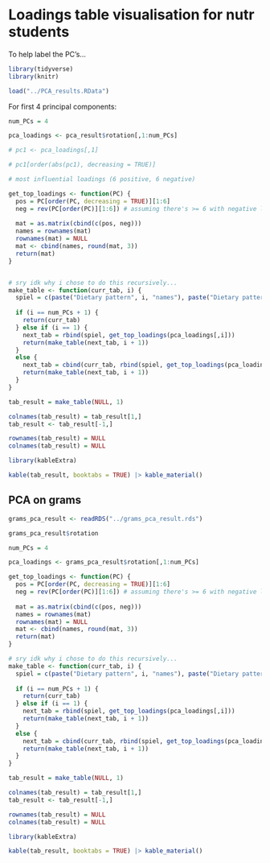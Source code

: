 # Loadings table visualisation for nutr students

To help label the PC's...

```r
library(tidyverse)
library(knitr)

load("../PCA_results.RData")
```

For first 4 principal components:

```r
num_PCs = 4

pca_loadings <- pca_result$rotation[,1:num_PCs]

# pc1 <- pca_loadings[,1]

# pc1[order(abs(pc1), decreasing = TRUE)]

# most influential loadings (6 positive, 6 negative)

get_top_loadings <- function(PC) {
  pos = PC[order(PC, decreasing = TRUE)][1:6]
  neg = rev(PC[order(PC)][1:6]) # assuming there's >= 6 with negative loading...
  
  mat = as.matrix(cbind(c(pos, neg)))
  names = rownames(mat)
  rownames(mat) = NULL
  mat <- cbind(names, round(mat, 3))
  return(mat)
}


# sry idk why i chose to do this recursively...
make_table <- function(curr_tab, i) {
  spiel = c(paste("Dietary pattern", i, "names"), paste("Dietary pattern", i, "loadings"))
  
  if (i == num_PCs + 1) {
    return(curr_tab)
  } else if (i == 1) {
    next_tab = rbind(spiel, get_top_loadings(pca_loadings[,i]))
    return(make_table(next_tab, i + 1))
  }
  else {
    next_tab = cbind(curr_tab, rbind(spiel, get_top_loadings(pca_loadings[,i])))
    return(make_table(next_tab, i + 1))
  }
}

tab_result = make_table(NULL, 1)

colnames(tab_result) = tab_result[1,]
tab_result <- tab_result[-1,]

rownames(tab_result) = NULL
colnames(tab_result) = NULL

library(kableExtra)

kable(tab_result, booktabs = TRUE) |> kable_material()

```

## PCA on grams

```r
grams_pca_result <- readRDS("../grams_pca_result.rds")

grams_pca_result$rotation

num_PCs = 4

pca_loadings <- grams_pca_result$rotation[,1:num_PCs]

get_top_loadings <- function(PC) {
  pos = PC[order(PC, decreasing = TRUE)][1:6]
  neg = rev(PC[order(PC)][1:6]) # assuming there's >= 6 with negative loading...
  
  mat = as.matrix(cbind(c(pos, neg)))
  names = rownames(mat)
  rownames(mat) = NULL
  mat <- cbind(names, round(mat, 3))
  return(mat)
}

# sry idk why i chose to do this recursively...
make_table <- function(curr_tab, i) {
  spiel = c(paste("Dietary pattern", i, "names"), paste("Dietary pattern", i, "loadings"))
  
  if (i == num_PCs + 1) {
    return(curr_tab)
  } else if (i == 1) {
    next_tab = rbind(spiel, get_top_loadings(pca_loadings[,i]))
    return(make_table(next_tab, i + 1))
  }
  else {
    next_tab = cbind(curr_tab, rbind(spiel, get_top_loadings(pca_loadings[,i])))
    return(make_table(next_tab, i + 1))
  }
}

tab_result = make_table(NULL, 1)

colnames(tab_result) = tab_result[1,]
tab_result <- tab_result[-1,]

rownames(tab_result) = NULL
colnames(tab_result) = NULL

library(kableExtra)

kable(tab_result, booktabs = TRUE) |> kable_material()
```

